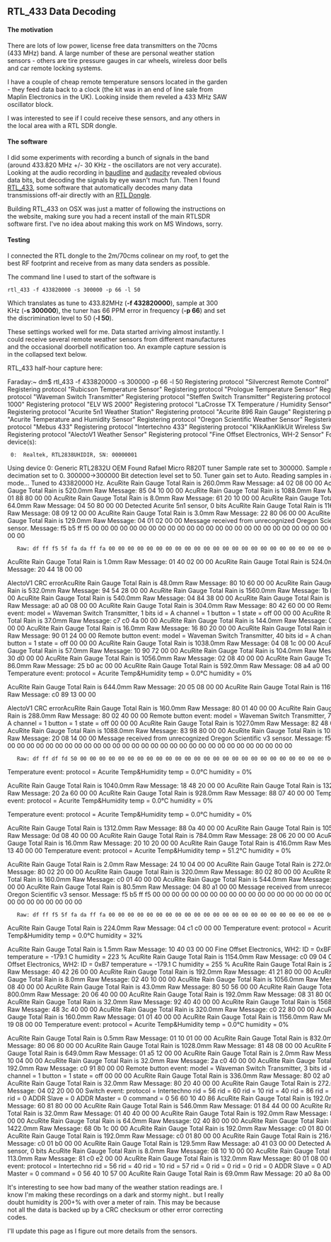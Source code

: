 == RTL_433 Data Decoding ==

==== The motivation ====
There are lots of low power, license free data transmitters on the 70cms (433 MHz) band. A large number of these are personal weather station sensors - others are tire pressure gauges in car wheels, wireless door bells and car remote locking systems.

I have a couple of cheap remote temperature sensors located in the garden - they feed data back to a clock (the kit was in an end of line sale from Maplin Electronics in the UK). Looking inside them reveled a 433 MHz SAW oscillator block. 

I was interested to see if I could receive these sensors, and any others in the local area with a RTL SDR dongle.

==== The software ====
I did some experiments with recording a bunch of signals in the band (around 433.820 MHz +/- 30 KHz - the oscillators are not very accurate). Looking at the audio recording in [http://www.baudline.com/ baudline] and [http://audacity.sourceforge.net/ audacity] revealed obvious data bits, but decoding the signals by eye wasn't much fun. Then I found [https://github.com/merbanan/rtl_433 RTL_433], some software that automatically decodes many data transmissions off-air directly with an [http://www.rtl-sdr.com/buy-rtl-sdr-dvb-t-dongles/ RTL Dongle].

Building RTL_433 on OSX was just a matter of following the instructions on the website, making sure you had a recent install of the main RTLSDR software first. I've no idea about making this work on MS Windows, sorry.

==== Testing ====
I connected the RTL dongle to the 2m/70cms colinear on my roof, to get the best RF footprint and receive from as many data senders as possible. 

The command line I used to start of the software is
<pre>
rtl_433 -f 433820000 -s 300000 -p 66 -l 50
</pre>

Which translates as tune to 433.82MHz ('''-f 432820000'''), sample at 300 KHz ('''-s 300000'''), the tuner has 66 PPM error in  frequency ('''-p 66''') and set the discrimination level to 50 ('''-l 50'''). 

These settings worked well for me. Data started arriving almost instantly. I could receive several remote weather sensors from different manufactures and the occasional doorbell notification too. An example capture session is in the collapsed text below.


<div class="toccolours mw-collapsible mw-collapsed" style="width:800px">
RTL_433 half-hour capture here:
<div class="mw-collapsible-content">
Faraday:~ dm$ rtl_433 -f 433820000 -s 300000 -p 66 -l 50
Registering protocol "Silvercrest Remote Control"
Registering protocol "Rubicson Temperature Sensor"
Registering protocol "Prologue Temperature Sensor"
Registering protocol "Waveman Switch Transmitter"
Registering protocol "Steffen Switch Transmitter"
Registering protocol "ELV EM 1000"
Registering protocol "ELV WS 2000"
Registering protocol "LaCrosse TX Temperature / Humidity Sensor"
Registering protocol "Acurite 5n1 Weather Station"
Registering protocol "Acurite 896 Rain Gauge"
Registering protocol "Acurite Temperature and Humidity Sensor"
Registering protocol "Oregon Scientific Weather Sensor"
Registering protocol "Mebus 433"
Registering protocol "Intertechno 433"
Registering protocol "KlikAanKlikUit Wireless Switch"
Registering protocol "AlectoV1 Weather Sensor"
Registering protocol "Fine Offset Electronics, WH-2 Sensor"
Found 1 device(s):
  0:  Realtek, RTL2838UHIDIR, SN: 00000001

Using device 0: Generic RTL2832U OEM
Found Rafael Micro R820T tuner
Sample rate set to 300000.
Sample rate decimation set to 0. 300000->300000
Bit detection level set to 50.
Tuner gain set to Auto.
Reading samples in async mode...
Tuned to 433820000 Hz.
AcuRite Rain Gauge Total Rain is 260.0mm
Raw Message: a4 02 08 00 00
AcuRite Rain Gauge Total Rain is 520.0mm
Raw Message: 85 04 10 00 00
AcuRite Rain Gauge Total Rain is 1088.0mm
Raw Message: 01 88 80 00 00
AcuRite Rain Gauge Total Rain is 8.0mm
Raw Message: 61 20 10 00 00
AcuRite Rain Gauge Total Rain is 64.0mm
Raw Message: 04 50 80 00 00
Detected Acurite 5n1 sensor, 0 bits
AcuRite Rain Gauge Total Rain is 1161.0mm
Raw Message: 08 09 12 00 00
AcuRite Rain Gauge Total Rain is 3.0mm
Raw Message: 22 80 06 00 00
AcuRite Rain Gauge Total Rain is 129.0mm
Raw Message: 04 01 02 00 00
Message received from unrecognized Oregon Scientific v3 sensor.
Message: f5 b5 ff f5 00 00 00 00 00 00 00 00 00 00 00 00 00 00 00 00 00 00 00 00 00 00 00 00 00 00 00 00 00 00 
    Raw: df ff f5 5f fa da ff fa 00 00 00 00 00 00 00 00 00 00 00 00 00 00 00 00 00 00 00 00 00 00 00 00 00 00 

AcuRite Rain Gauge Total Rain is 1.0mm
Raw Message: 01 40 02 00 00
AcuRite Rain Gauge Total Rain is 524.0mm
Raw Message: 20 44 18 00 00

AlectoV1 CRC errorAcuRite Rain Gauge Total Rain is 48.0mm
Raw Message: 80 10 60 00 00
AcuRite Rain Gauge Total Rain is 532.0mm
Raw Message: 94 54 28 00 00
AcuRite Rain Gauge Total Rain is 1560.0mm
Raw Message: 1b bc 30 00 00
AcuRite Rain Gauge Total Rain is 540.0mm
Raw Message: 04 84 38 00 00
AcuRite Rain Gauge Total Rain is 4.0mm
Raw Message: a0 a0 08 00 00
AcuRite Rain Gauge Total Rain is 304.0mm
Raw Message: 80 42 60 00 00
Remote button event:
model   = Waveman Switch Transmitter, 1 bits
id      = A
channel = 1
button  = 1
state   = off
00 00 00
AcuRite Rain Gauge Total Rain is 37.0mm
Raw Message: c7 c0 4a 00 00
AcuRite Rain Gauge Total Rain is 144.0mm
Raw Message: 08 51 20 00 00
AcuRite Rain Gauge Total Rain is 16.0mm
Raw Message: 16 80 20 00 00
AcuRite Rain Gauge Total Rain is 146.0mm
Raw Message: 90 01 24 00 00
Remote button event:
model   = Waveman Switch Transmitter, 40 bits
id      = A
channel = 1
button  = 1
state   = off
00 00 00
AcuRite Rain Gauge Total Rain is 1038.0mm
Raw Message: 04 08 1c 00 00
AcuRite Rain Gauge Total Rain is 57.0mm
Raw Message: 10 90 72 00 00
AcuRite Rain Gauge Total Rain is 104.0mm
Raw Message: 94 30 d0 00 00
AcuRite Rain Gauge Total Rain is 1056.0mm
Raw Message: 02 08 40 00 00
AcuRite Rain Gauge Total Rain is 86.0mm
Raw Message: 25 b0 ac 00 00
AcuRite Rain Gauge Total Rain is 592.0mm
Raw Message: 08 a4 a0 00 00
Temperature event:
protocol      = Acurite Temp&Humidity
temp          = 0.0°C
humidity      = 0%

AcuRite Rain Gauge Total Rain is 644.0mm
Raw Message: 20 05 08 00 00
AcuRite Rain Gauge Total Rain is 1161.5mm
Raw Message: c0 89 13 00 00

AlectoV1 CRC errorAcuRite Rain Gauge Total Rain is 160.0mm
Raw Message: 80 01 40 00 00
AcuRite Rain Gauge Total Rain is 288.0mm
Raw Message: 80 02 40 00 00
Remote button event:
model   = Waveman Switch Transmitter, 7 bits
id      = A
channel = 1
button  = 1
state   = off
00 00 00
AcuRite Rain Gauge Total Rain is 1027.0mm
Raw Message: 82 48 06 00 00
AcuRite Rain Gauge Total Rain is 1088.0mm
Raw Message: 83 98 80 00 00
AcuRite Rain Gauge Total Rain is 1034.0mm
Raw Message: 20 08 14 00 00
Message received from unrecognized Oregon Scientific v3 sensor.
Message: f5 50 00 00 00 00 00 00 00 00 00 00 00 00 00 00 00 00 00 00 00 00 00 00 00 00 00 00 00 00 00 00 00 00 
    Raw: df ff df fd 50 00 00 00 00 00 00 00 00 00 00 00 00 00 00 00 00 00 00 00 00 00 00 00 00 00 00 00 00 00 

Temperature event:
protocol      = Acurite Temp&Humidity
temp          = 0.0°C
humidity      = 0%

AcuRite Rain Gauge Total Rain is 1040.0mm
Raw Message: 18 48 20 00 00
AcuRite Rain Gauge Total Rain is 1328.0mm
Raw Message: 20 2a 60 00 00
AcuRite Rain Gauge Total Rain is 928.0mm
Raw Message: 88 07 40 00 00
Temperature event:
protocol      = Acurite Temp&Humidity
temp          = 0.0°C
humidity      = 0%

Temperature event:
protocol      = Acurite Temp&Humidity
temp          = 0.0°C
humidity      = 0%

AcuRite Rain Gauge Total Rain is 1312.0mm
Raw Message: 88 0a 40 00 00
AcuRite Rain Gauge Total Rain is 1056.0mm
Raw Message: 0d 08 40 00 00
AcuRite Rain Gauge Total Rain is 784.0mm
Raw Message: 28 06 20 00 00
AcuRite Rain Gauge Total Rain is 16.0mm
Raw Message: 20 10 20 00 00
AcuRite Rain Gauge Total Rain is 416.0mm
Raw Message: e0 13 40 00 00
Temperature event:
protocol      = Acurite Temp&Humidity
temp          = 51.2°C
humidity      = 0%

AcuRite Rain Gauge Total Rain is 2.0mm
Raw Message: 24 10 04 00 00
AcuRite Rain Gauge Total Rain is 272.0mm
Raw Message: 80 02 20 00 00
AcuRite Rain Gauge Total Rain is 320.0mm
Raw Message: 80 02 80 00 00
AcuRite Rain Gauge Total Rain is 160.0mm
Raw Message: c0 01 40 00 00
AcuRite Rain Gauge Total Rain is 544.0mm
Raw Message: 81 04 40 00 00
AcuRite Rain Gauge Total Rain is 80.5mm
Raw Message: 04 80 a1 00 00
Message received from unrecognized Oregon Scientific v3 sensor.
Message: f5 b5 ff f5 00 00 00 00 00 00 00 00 00 00 00 00 00 00 00 00 00 00 00 00 00 00 00 00 00 00 00 00 00 00 
    Raw: df ff f5 5f fa da ff fa 00 00 00 00 00 00 00 00 00 00 00 00 00 00 00 00 00 00 00 00 00 00 00 00 00 00 

AcuRite Rain Gauge Total Rain is 224.0mm
Raw Message: 04 c1 c0 00 00
Temperature event:
protocol      = Acurite Temp&Humidity
temp          = 0.0°C
humidity      = 32%

AcuRite Rain Gauge Total Rain is 1.5mm
Raw Message: 10 40 03 00 00
Fine Offset Electronics, WH2:
ID          = 0xBF
temperature = -179.1 C
humidity    = 223 %
AcuRite Rain Gauge Total Rain is 1154.0mm
Raw Message: c0 09 04 00 00
Fine Offset Electronics, WH2:
ID          = 0xB7
temperature = -179.1 C
humidity    = 255 %
AcuRite Rain Gauge Total Rain is 275.0mm
Raw Message: 40 42 26 00 00
AcuRite Rain Gauge Total Rain is 192.0mm
Raw Message: 41 21 80 00 00
AcuRite Rain Gauge Total Rain is 8.0mm
Raw Message: 02 40 10 00 00
AcuRite Rain Gauge Total Rain is 1056.0mm
Raw Message: 40 08 40 00 00
AcuRite Rain Gauge Total Rain is 43.0mm
Raw Message: 80 50 56 00 00
AcuRite Rain Gauge Total Rain is 800.0mm
Raw Message: 20 06 40 00 00
AcuRite Rain Gauge Total Rain is 192.0mm
Raw Message: 08 31 80 00 00
AcuRite Rain Gauge Total Rain is 32.0mm
Raw Message: 92 40 40 00 00
AcuRite Rain Gauge Total Rain is 1568.0mm
Raw Message: 48 3c 40 00 00
AcuRite Rain Gauge Total Rain is 320.0mm
Raw Message: c0 22 80 00 00
AcuRite Rain Gauge Total Rain is 160.0mm
Raw Message: 01 01 40 00 00
AcuRite Rain Gauge Total Rain is 1156.0mm
Raw Message: 14 19 08 00 00
Temperature event:
protocol      = Acurite Temp&Humidity
temp          = 0.0°C
humidity      = 0%

AcuRite Rain Gauge Total Rain is 0.5mm
Raw Message: 01 10 01 00 00
AcuRite Rain Gauge Total Rain is 832.0mm
Raw Message: 80 06 80 00 00
AcuRite Rain Gauge Total Rain is 1028.0mm
Raw Message: 81 48 08 00 00
AcuRite Rain Gauge Total Rain is 649.0mm
Raw Message: 01 a5 12 00 00
AcuRite Rain Gauge Total Rain is 2.0mm
Raw Message: 20 10 04 00 00
AcuRite Rain Gauge Total Rain is 32.0mm
Raw Message: 2a c0 40 00 00
AcuRite Rain Gauge Total Rain is 192.0mm
Raw Message: c0 91 80 00 00
Remote button event:
model   = Waveman Switch Transmitter, 3 bits
id      = A
channel = 1
button  = 1
state   = off
00 00 00
AcuRite Rain Gauge Total Rain is 336.0mm
Raw Message: 80 02 a0 00 00
AcuRite Rain Gauge Total Rain is 32.0mm
Raw Message: 80 20 40 00 00
AcuRite Rain Gauge Total Rain is 272.0mm
Raw Message: 04 02 20 00 00
Switch event:
protocol       = Intertechno
rid            = 56
rid            = 60
rid            = 10
rid            = 40
rid            = 86
rid            = 0
rid            = 0
rid            = 0
ADDR Slave     = 0
ADDR Master    = 0
command        = 0
56 60 10 40 86
AcuRite Rain Gauge Total Rain is 192.0mm
Raw Message: 60 81 80 00 00
AcuRite Rain Gauge Total Rain is 546.0mm
Raw Message: 01 84 44 00 00
AcuRite Rain Gauge Total Rain is 32.0mm
Raw Message: 01 40 40 00 00
AcuRite Rain Gauge Total Rain is 192.0mm
Raw Message: 80 01 80 00 00
AcuRite Rain Gauge Total Rain is 64.0mm
Raw Message: 02 40 80 00 00
AcuRite Rain Gauge Total Rain is 1422.0mm
Raw Message: 68 0b 1c 00 00
AcuRite Rain Gauge Total Rain is 192.0mm
Raw Message: c0 01 80 00 00
AcuRite Rain Gauge Total Rain is 192.0mm
Raw Message: c0 01 80 00 00
AcuRite Rain Gauge Total Rain is 216.0mm
Raw Message: c0 01 b0 00 00
AcuRite Rain Gauge Total Rain is 129.5mm
Raw Message: a0 41 03 00 00
Detected Acurite 5n1 sensor, 0 bits
AcuRite Rain Gauge Total Rain is 8.0mm
Raw Message: 08 10 10 00 00
AcuRite Rain Gauge Total Rain is 113.0mm
Raw Message: 81 c0 e2 00 00
AcuRite Rain Gauge Total Rain is 132.0mm
Raw Message: 80 01 08 00 00
Switch event:
protocol       = Intertechno
rid            = 56
rid            = 40
rid            = 10
rid            = 57
rid            = 0
rid            = 0
rid            = 0
rid            = 0
ADDR Slave     = 0
ADDR Master    = 0
command        = 0
56 40 10 57 00
AcuRite Rain Gauge Total Rain is 69.0mm
Raw Message: 20 a0 8a 00 00
</div>
</div>

It's interesting to see how bad many of the weather station readings are. I know I'm making these recordings on a dark and stormy night.. but I really doubt humidity is 200+% with over a meter of rain. This may be because not all the data is backed up by a CRC checksum or other error correcting codes. 

I'll update this page as I figure out more details from the sensors.